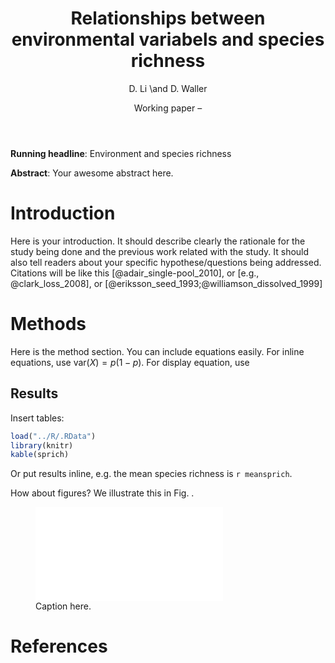 % Relationships between environmental variabels and species richness
% D. Li \and D. Waller
% Working paper -- \today

**Running headline**: Environment and species richness

**Abstract**: Your awesome abstract here.

\clearpage

# Introduction

Here is your introduction. It should describe clearly the rationale for the study being done and the previous work related with the study. It should also tell readers about your specific hypothese/questions being addressed. Citations will be like this [@adair_single-pool_2010], or [e.g., @clark_loss_2008], or [@eriksson_seed_1993;@williamson_dissolved_1999]


# Methods

Here is the method section. You can include equations easily. For inline equations, use $\text{var}(X) = p(1-p)$. For display equation, use

\begin{equation}
\text{var}(X) = p(1-p)
\end{equation}

## Results

Insert tables:

```r
load("../R/.RData")
library(knitr)
kable(sprich)
```

Or put results inline, e.g. the mean species richness is `r meansprich`.

<!-- 
Or you can type tables by hand:

Col A             Col B       Col C                   Col D
------------      -------     ------------------      ------------------
row 1             190         $112 \pm 2$             $233 \pm 3$
$\eta$            0.13        0.12                    0.12
$\eta^2$          0.14        0.13                    0.50
$\eta^3$          0.15        0.31                    0.52

Using `xtable` package in R:

```r
library(xtable)
data(tli)
## Demonstrate aov
 ## Taken from help(aov) in R 1.1.1
 ## From Venables and Ripley (1997) p.210.
 N <- c(0,1,0,1,1,1,0,0,0,1,1,0,1,1,0,0,1,0,1,0,1,1,0,0)
 P <- c(1,1,0,0,0,1,0,1,1,1,0,0,0,1,0,1,1,0,0,1,0,1,1,0)
 K <- c(1,0,0,1,0,1,1,0,0,1,0,1,0,1,1,0,0,0,1,1,1,0,1,0)
 yield <- c(49.5,62.8,46.8,57.0,59.8,58.5,55.5,56.0,62.8,55.8,69.5,55.0,
+            62.0,48.8,45.5,44.2,52.0,51.5,49.8,48.8,57.2,59.0,53.2,56.0)
 npk <- data.frame(block=gl(6,4), N=factor(N), P=factor(P), K=factor(K), yield=yield)
 npk.aov <- aov(yield ~ block + N*P*K, npk)
 op <- options(contrasts=c("contr.helmert", "contr.treatment"))
 npk.aovE <- aov(yield ~  N*P*K + Error(block), npk)
 options(op)

 xsum <- xtable(summary(npk.aov))
print(xsum,
      floating=F,
      hline.after=NULL,
      add.to.row=list(pos=list(-1,0, nrow(xsum)),
      command=c(
           '\\toprule\n',
          '\\midrule\n',
           '\\bottomrule\n')))
```
 -->

How about figures? We illustrate this in Fig. \ref{f:plot}. 

\clearpage

[f:plot]: Figs/plot.pdf
![Caption here.\label{f:plot}][f:plot]

\clearpage

# References